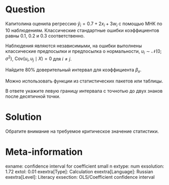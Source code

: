 Question
========

Капитолина оценила регрессию $\hat y_i = 0.7 + 2x_i + 3w_i$ с помощью МНК по 10 наблюдениям.
Классические стандартные ошибки коэффициентов равны $0.1$, $0.2$ и $0.3$ соответственно. 

Наблюдения являются независимыми, 
на ошибки выполнены классические предпосылки и предпосылка о нормальности, $u_i\sim \mathcal N(0;\sigma^2)$, $\mathrm{Cov}(u_i, u_j \mid X) = 0$ для $i\neq j$.

Найдите 80\% доверительный интервал для коэффициента $\beta_x$. 

Можно использовать функции из статистических пакетов или таблицы. 

В ответе укажите левую границу интервала с точнотью до двух знаков после десятичной точки. 

Solution
========

Обратите внимание на требуемое критическое значение статистики. 

Meta-information
================
exname: confidence interval for coefficient small n
extype: num
exsolution: 1.72
extol: 0.01
exextra[Type]: Calculation
exextra[Language]: Russian
exextra[Level]: Literacy
exsection: OLS/Coefficient confidence interval

